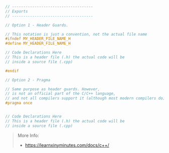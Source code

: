 
```Cpp
// ------------------------------------
// Exports
// ------------------------------------

// Option 1 - Header Guards.

// This notation is just a convention, not the actual file name
#ifndef MY_HEADER_FILE_NAME_H
#define MY_HEADER_FILE_NAME_H

// Code Declarations Here
// This is a header file (.h) the actual code will be
// inside a source file (.cpp)

#endif

// Option 2 - Pragma

// Same purpose as header guards. However,
// is not an official part of the C/C++ language,
// and not all compilers support it (although most modern compilers do).
#pragma once


// Code Declarations Here
// This is a header file (.h) the actual code will be
// inside a source file (.cpp)
```

> More Info:
> - https://learnxinyminutes.com/docs/c++/

